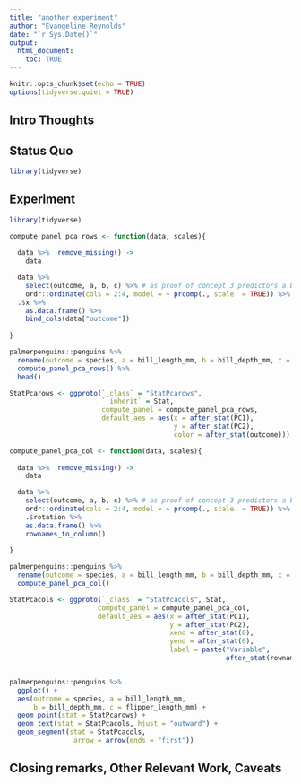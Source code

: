 ```yaml
---
title: "another experiment"
author: "Evangeline Reynolds"
date: "`r Sys.Date()`"
output: 
  html_document:
    toc: TRUE
---
```


```r
knitr::opts_chunk$set(echo = TRUE)
options(tidyverse.quiet = TRUE)
```




## Intro Thoughts


## Status Quo

```r
library(tidyverse)

```

## Experiment

```r
library(tidyverse)

compute_panel_pca_rows <- function(data, scales){
  
  data %>%  remove_missing() ->
    data

  data %>% 
    select(outcome, a, b, c) %>% # as proof of concept 3 predictors a b c
    ordr::ordinate(cols = 2:4, model = ~ prcomp(., scale. = TRUE)) %>% 
  .$x %>% 
    as.data.frame() %>% 
    bind_cols(data["outcome"])
    
}

palmerpenguins::penguins %>% 
  rename(outcome = species, a = bill_length_mm, b = bill_depth_mm, c = flipper_length_mm) %>%
  compute_panel_pca_rows() %>% 
  head()

StatPcarows <- ggproto(`_class` = "StatPcarows",
                       `_inherit` = Stat,
                       compute_panel = compute_panel_pca_rows,
                       default_aes = aes(x = after_stat(PC1), 
                                         y = after_stat(PC2), 
                                         color = after_stat(outcome)))

compute_panel_pca_col <- function(data, scales){
  
  data %>%  remove_missing() ->
    data

  data %>% 
    select(outcome, a, b, c) %>% # as proof of concept 3 predictors a b c
    ordr::ordinate(cols = 2:4, model = ~ prcomp(., scale. = TRUE)) %>% 
    .$rotation %>% 
    as.data.frame() %>% 
    rownames_to_column()
    
}

palmerpenguins::penguins %>% 
  rename(outcome = species, a = bill_length_mm, b = bill_depth_mm, c = flipper_length_mm) %>%
  compute_panel_pca_col()

StatPcacols <- ggproto(`_class` = "StatPcacols", Stat,
                      compute_panel = compute_panel_pca_col, 
                      default_aes = aes(x = after_stat(PC1), 
                                        y = after_stat(PC2), 
                                        xend = after_stat(0),
                                        yend = after_stat(0), 
                                        label = paste("Variable",
                                                      after_stat(rowname))))


palmerpenguins::penguins %>% 
  ggplot() + 
  aes(outcome = species, a = bill_length_mm, 
      b = bill_depth_mm, c = flipper_length_mm) +
  geom_point(stat = StatPcarows) + 
  geom_text(stat = StatPcacols, hjust = "outward") + 
  geom_segment(stat = StatPcacols, 
                arrow = arrow(ends = "first"))
```



## Closing remarks, Other Relevant Work, Caveats
